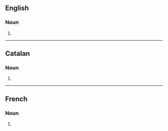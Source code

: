 ==English==

===Noun===
{{head|en|noun form}}

# {{plural of|en|succession}}

----

==Catalan==

===Noun===
{{head|ca|noun form}}

# {{plural of|ca|successió}}

----

==French==

===Noun===
{{head|fr|noun plural form|g=f}}

# {{plural of|fr|succession}}